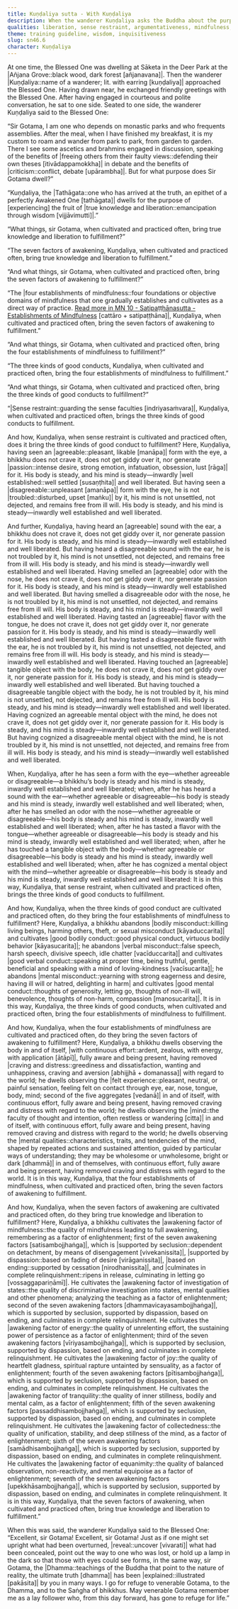 ```yaml
---
title: Kuṇḍaliya sutta - With Kuṇḍaliya
description: When the wanderer Kuṇḍaliya asks the Buddha about the purpose of his living the spiritual life, the Buddha describes a gradual path, beginning with sense restraint and leading to the experience of the fruit of true knowledge and liberation.
qualities: liberation, sense restraint, argumentativeness, mindfulness, equanimity, solitude, dispassion, ending, giving up, craving, suffering
theme: training guideline, wisdom, inquisitiveness
slug: sn46.6
character: Kuṇḍaliya
---
```


At one time, the Blessed One was dwelling at Sāketa in the Deer Park at the |Añjana Grove::black wood, dark forest [añjanavana]|. Then the wanderer |Kuṇḍaliya::name of a wanderer; lit. with earring [kuṇḍaliya]| approached the Blessed One. Having drawn near, he exchanged friendly greetings with the Blessed One. After having engaged in courteous and polite conversation, he sat to one side. Seated to one side, the wanderer Kuṇḍaliya said to the Blessed One:

“Sir Gotama, I am one who depends on monastic parks and who frequents assemblies. After the meal, when I have finished my breakfast, it is my custom to roam and wander from park to park, from garden to garden. There I see some ascetics and brahmins engaged in discussion, speaking of the benefits of |freeing others from their faulty views::defending their own theses [itivādappamokkha]| in debate and the benefits of |criticism::conflict, debate [upārambha]|. But for what purpose does Sir Gotama dwell?”

“Kuṇḍaliya, the |Tathāgata::one who has arrived at the truth, an epithet of a perfectly Awakened One [tathāgata]| dwells for the purpose of [experiencing] the fruit of |true knowledge and liberation::emancipation through wisdom [vijjāvimutti]|.”

“What things, sir Gotama, when cultivated and practiced often, bring true knowledge and liberation to fulfillment?”

“The seven factors of awakening, Kuṇḍaliya, when cultivated and practiced often, bring true knowledge and liberation to fulfillment.”

“And what things, sir Gotama, when cultivated and practiced often, bring the seven factors of awakening to fulfillment?”

“The |four establishments of mindfulness::four foundations or objective domains of mindfulness that one gradually establishes and cultivates as a direct way of practice. [Read more in MN 10 - Satipaṭṭhānasutta - Establishments of Mindfulness](/mn10) [cattāro + satipaṭṭhāna]|, Kuṇḍaliya, when cultivated and practiced often, bring the seven factors of awakening to fulfillment.”

“And what things, sir Gotama, when cultivated and practiced often, bring the four establishments of mindfulness to fulfillment?”

“The three kinds of good conducts, Kuṇḍaliya, when cultivated and practiced often, bring the four establishments of mindfulness to fulfillment.”

“And what things, sir Gotama, when cultivated and practiced often, bring the three kinds of good conducts to fulfillment?”

“|Sense restraint::guarding the sense faculties [indriyasaṁvara]|, Kuṇḍaliya, when cultivated and practiced often, brings the three kinds of good conducts to fulfillment.

And how, Kuṇḍaliya, when sense restraint is cultivated and practiced often, does it bring the three kinds of good conduct to fulfillment? Here, Kuṇḍaliya, having seen an |agreeable::pleasant, likable [manāpa]| form with the eye, a bhikkhu does not crave it, does not get giddy over it, nor generate |passion::intense desire, strong emotion, infatuation, obsession, lust [rāga]| for it. His body is steady, and his mind is steady—inwardly |well established::well settled [susaṇṭhita]| and well liberated. But having seen a |disagreeable::unpleasant [amanāpa]| form with the eye, he is not |troubled::disturbed, upset [maṅku]| by it, his mind is not unsettled, not dejected, and remains free from ill will. His body is steady, and his mind is steady—inwardly well established and well liberated.

And further, Kuṇḍaliya, having heard an [agreeable] sound with the ear<collapse>, a bhikkhu does not crave it, does not get giddy over it, nor generate passion for it. His body is steady, and his mind is steady—inwardly well established and well liberated. But having heard a disagreeable sound with the ear, he is not troubled by it, his mind is not unsettled, not dejected, and remains free from ill will. His body is steady, and his mind is steady—inwardly well established and well liberated.</collapse> Having smelled an [agreeable] odor with the nose<collapse>, he does not crave it, does not get giddy over it, nor generate passion for it. His body is steady, and his mind is steady—inwardly well established and well liberated. But having smelled a disagreeable odor with the nose, he is not troubled by it, his mind is not unsettled, not dejected, and remains free from ill will. His body is steady, and his mind is steady—inwardly well established and well liberated.</collapse> Having tasted an [agreeable] flavor with the tongue<collapse>, he does not crave it, does not get giddy over it, nor generate passion for it. His body is steady, and his mind is steady—inwardly well established and well liberated. But having tasted a disagreeable flavor with the ear, he is not troubled by it, his mind is not unsettled, not dejected, and remains free from ill will. His body is steady, and his mind is steady—inwardly well established and well liberated.</collapse> Having touched an [agreeable] tangible object with the body<collapse>, he does not crave it, does not get giddy over it, nor generate passion for it. His body is steady, and his mind is steady—inwardly well established and well liberated. But having touched a disagreeable tangible object with the body, he is not troubled by it, his mind is not unsettled, not dejected, and remains free from ill will. His body is steady, and his mind is steady—inwardly well established and well liberated.</collapse> Having cognized an agreeable mental object with the mind, he does not crave it, does not get giddy over it, nor generate passion for it. His body is steady, and his mind is steady—inwardly well established and well liberated. But having cognized a disagreeable mental object with the mind, he is not troubled by it, his mind is not unsettled, not dejected, and remains free from ill will. His body is steady, and his mind is steady—inwardly well established and well liberated.

When, Kuṇḍaliya, after he has seen a form with the eye—whether agreeable or disagreeable—a bhikkhu’s body is steady and his mind is steady, inwardly well established and well liberated; when, after he has heard a sound with the ear<collapse>—whether agreeable or disagreeable—his body is steady and his mind is steady, inwardly well established and well liberated;</collapse> when, after he has smelled an odor with the nose<collapse>—whether agreeable or disagreeable—his body is steady and his mind is steady, inwardly well established and well liberated;</collapse> when, after he has tasted a flavor with the tongue<collapse>—whether agreeable or disagreeable—his body is steady and his mind is steady, inwardly well established and well liberated;</collapse> when, after he has touched a tangible object with the body<collapse>—whether agreeable or disagreeable—his body is steady and his mind is steady, inwardly well established and well liberated;</collapse> when, after he has cognized a mental object with the mind—whether agreeable or disagreeable—his body is steady and his mind is steady, inwardly well established and well liberated: It is in this way, Kuṇḍaliya, that sense restraint, when cultivated and practiced often, brings the three kinds of good conducts to fulfillment.

And how, Kuṇḍaliya, when the three kinds of good conduct are cultivated and practiced often, do they bring the four establishments of mindfulness to fulfillment? Here, Kuṇḍaliya, a bhikkhu abandons |bodily misconduct::killing living beings, harming others, theft, or sexual misconduct [kāyaduccarita]| and cultivates |good bodily conduct::good physical conduct, virtuous bodily behavior [kāyasucarita]|; he abandons |verbal misconduct::false speech, harsh speech, divisive speech, idle chatter [vacīduccarita]| and cultivates |good verbal conduct::speaking at proper time, being truthful, gentle, beneficial and speaking with a mind of loving-kindness [vacīsucarita]|; he abandons |mental misconduct::yearning with strong eagerness and desire, having ill will or hatred, delighting in harm| and cultivates |good mental conduct::thoughts of generosity, letting go, thoughts of non-ill will, benevolence, thoughts of non-harm, compassion [manosucarita]|. It is in this way, Kuṇḍaliya, the three kinds of good conducts, when cultivated and practiced often, bring the four establishments of mindfulness to fulfillment.

And how, Kuṇḍaliya, when the four establishments of mindfulness are cultivated and practiced often, do they bring the seven factors of awakening to fulfillment? Here, Kuṇḍaliya, a bhikkhu dwells observing the body in and of itself, |with continuous effort::ardent, zealous, with energy, with application [ātāpī]|, fully aware and being present, having removed |craving and distress::greediness and dissatisfaction, wanting and unhappiness, craving and aversion [abhijjhā + domanassa]| with regard to the world; he dwells observing the |felt experience::pleasant, neutral, or painful sensation, feeling felt on contact through eye, ear, nose, tongue, body, mind; second of the five aggregates [vedanā]| in and of itself, with continuous effort, fully aware and being present, having removed craving and distress with regard to the world; he dwells observing the |mind::the faculty of thought and intention, often restless or wandering [citta]| in and of itself, with continuous effort, fully aware and being present, having removed craving and distress with regard to the world; he dwells observing the |mental qualities::characteristics, traits, and tendencies of the mind, shaped by repeated actions and sustained attention, guided by particular ways of understanding; they may be wholesome or unwholesome, bright or dark [dhammā]| in and of themselves, with continuous effort, fully aware and being present, having removed craving and distress with regard to the world. It is in this way, Kuṇḍaliya, that the four establishments of mindfulness, when cultivated and practiced often, bring the seven factors of awakening to fulfillment.

And how, Kuṇḍaliya, when the seven factors of awakening are cultivated and practiced often, do they bring true knowledge and liberation to fulfillment? Here, Kuṇḍaliya, a bhikkhu cultivates the |awakening factor of mindfulness::the quality of mindfulness leading to full awakening, remembering as a factor of enlightenment; first of the seven awakening factors [satisambojjhaṅga]|, which is |supported by seclusion::dependent on detachment, by means of disengagement [vivekanissita]|, |supported by dispassion::based on fading of desire [virāganissita]|, |based on ending::supported by cessation [nirodhanissita]|, and |culminates in complete relinquishment::ripens in release, culminating in letting go [vossaggapariṇāmī]|. <collapse>He cultivates the |awakening factor of investigation of states::the quality of discriminative investigation into states, mental qualities and other phenomena; analyzing the teaching as a factor of enlightenment; second of the seven awakening factors [dhammavicayasambojjhaṅga]|, which is supported by seclusion, supported by dispassion, based on ending, and culminates in complete relinquishment. He cultivates the |awakening factor of energy::the quality of unrelenting effort, the sustaining power of persistence as a factor of enlightenment; third of the seven awakening factors [vīriyasambojjhaṅga]|, which is supported by seclusion, supported by dispassion, based on ending, and culminates in complete relinquishment. He cultivates the |awakening factor of joy::the quality of heartfelt gladness, spiritual rapture untainted by sensuality, as a factor of enlightenment; fourth of the seven awakening factors [pītisambojjhaṅga]|, which is supported by seclusion, supported by dispassion, based on ending, and culminates in complete relinquishment. He cultivates the |awakening factor of tranquility::the quality of inner stillness, bodily and mental calm, as a factor of enlightenment; fifth of the seven awakening factors [passaddhisambojjhaṅga]|, which is supported by seclusion, supported by dispassion, based on ending, and culminates in complete relinquishment. He cultivates the |awakening factor of collectedness::the quality of unification, stability, and deep stillness of the mind, as a factor of enlightenment; sixth of the seven awakening factors [samādhisambojjhaṅga]|, which is supported by seclusion, supported by dispassion, based on ending, and culminates in complete relinquishment.</collapse> He cultivates the |awakening factor of equanimity::the quality of balanced observation, non-reactivity, and mental equipoise as a factor of enlightenment; seventh of the seven awakening factors [upekkhāsambojjhaṅga]|, which is supported by seclusion, supported by dispassion, based on ending, and culminates in complete relinquishment. It is in this way, Kuṇḍaliya, that the seven factors of awakening, when cultivated and practiced often, bring true knowledge and liberation to fulfillment.”

When this was said, the wanderer Kuṇḍaliya said to the Blessed One: “Excellent, sir Gotama! Excellent, sir Gotama! Just as if one might set upright what had been overturned, |reveal::uncover [vivarati]| what had been concealed, point out the way to one who was lost, or hold up a lamp in the dark so that those with eyes could see forms, in the same way, sir Gotama, the |Dhamma::teachings of the Buddha that point to the nature of reality, the ultimate truth [dhamma]| has been |explained::illustrated [pakāsita]| by you in many ways. I go for refuge to venerable Gotama, to the Dhamma, and to the Saṅgha of bhikkhus. May venerable Gotama remember me as a lay follower who, from this day forward, has gone to refuge for life.”